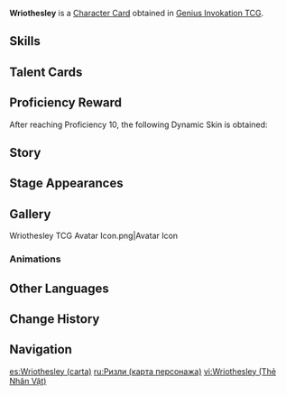 {{About|the [[Character Card]]|the [[Playable Character]]|Wriothesley}}
{{Genius Invokation TCG Infobox
|title       = Wriothesley
|id          = 001111
|features    = Wriothesley
|image       = Wriothesley Character Card.png
|type        = Character Card
|health      = 10
|element     = Cryo
|faction     = Fontaine
|group       = Arkhe: Ousia
|weapon      = Catalyst
|source1     = Achieve victory in [[Genius Invokation TCG/Stage/Wriothesley/Friendly Fracas|Friendly Fracas (Wriothesley)]]
}}
'''Wriothesley''' is a [[Character Card]] obtained in [[Genius Invokation TCG]].

==Skills==
{{Genius Invokation TCG Skills Table}}

==Talent Cards==
{{Genius Invokation TCG Talent Cards Table}}

==Proficiency Reward==
After reaching Proficiency 10, the following Dynamic Skin is obtained:<br>{{TCG Card|Terror for the Evildoers|1|golden=1|caption=1}}

==Story==
{{Description|Guilty waters run deep.|title="Emissary of Solitary Iniquity" Wriothesley}}

==Stage Appearances==
{{Genius Invokation TCG Stage Appearances}}

==Gallery==
<gallery>
Wriothesley TCG Avatar Icon.png|Avatar Icon
</gallery>

===Animations===
{{Preview
|size     = 380px
|file1    = Wriothesley Dynamic Skin
|caption  = Dynamic Skin Idle Animation
}}

==Other Languages==
{{Other Languages|Transclude=Wriothesley}}

==Change History==
{{Change History|4.7}}

==Navigation==
{{Genius Invokation TCG Navbox|Character Card Obtainable}}

[[es:Wriothesley (carta)]]
[[ru:Ризли (карта персонажа)]]
[[vi:Wriothesley (Thẻ Nhân Vật)]]